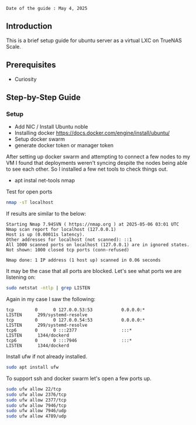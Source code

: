 
    Date of the guide : May 4, 2025

## Introduction

This is a brief setup guide for ubuntu server as a virtual LXC on TrueNAS Scale.

## Prerequisites

- Curiosity

##  Step-by-Step Guide

### Setup 

- Add NIC / Install Ubuntu noble 
- Installing docker https://docs.docker.com/engine/install/ubuntu/
- Setup docker swarm
- generate docker token or manager token

After setting up docker swarm and attempting to connect a few nodes to my VM I found that deployments weren't syncing despite the nodes being able to see each other. So I installed a few net tools to check things out.

- apt instal net-tools nmap

Test for open ports
```bash
nmap -sT localhost
```
If results are similar to the below:
```
Starting Nmap 7.94SVN ( https://nmap.org ) at 2025-05-06 03:01 UTC
Nmap scan report for localhost (127.0.0.1)
Host is up (0.00011s latency).
Other addresses for localhost (not scanned): ::1
All 1000 scanned ports on localhost (127.0.0.1) are in ignored states.
Not shown: 1000 closed tcp ports (conn-refused)

Nmap done: 1 IP address (1 host up) scanned in 0.06 seconds
```
It may be the case that all ports are blocked. Let's see what ports we are listening on:
```bash
sudo netstat -ntlp | grep LISTEN
```
Again in my case I saw the following:
```
tcp        0      0 127.0.0.53:53           0.0.0.0:*               LISTEN      299/systemd-resolve 
tcp        0      0 127.0.0.54:53           0.0.0.0:*               LISTEN      299/systemd-resolve 
tcp6       0      0 :::2377                 :::*                    LISTEN      1344/dockerd        
tcp6       0      0 :::7946                 :::*                    LISTEN      1344/dockerd  
```
Install ufw if not already installed.
```bash
sudo apt install ufw
```
To support ssh and docker swarm let's open a few ports up.
```bash
sudo ufw allow 22/tcp
sudo ufw allow 2376/tcp
sudo ufw allow 2377/tcp
sudo ufw allow 7946/tcp
sudo ufw allow 7946/udp
sudo ufw allow 4789/udp
```